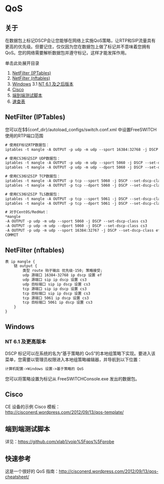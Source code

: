 # QoS 

## 关于

在数据包上标记DSCP会让您能够在网络上实施QoS策略，让RTP和SIP流量具有更高的优先级。但要记住，仅仅因为您在数据包上做了标记并不意味着您拥有QoS。您的网络需要解析数据包并遵守标记，这样才能发挥作用。

单击此处展开目录

1. [NetFilter (IPTables)](#netfilter-iptables)
2. [NetFilter (nftables)](#netfilter-nftables)
3. [Windows](#windows)
   3.1 [NT 6.1 及之后版本](#nt-61-and-later-releases)
4. [Cisco](#cisco)
5. [端到端测试脚本](#end-to-end-test-script)
6. [速查表](#cheat-sheet)

## NetFilter (IPTables)

您可以在$${conf\_dir}/autoload\_configs/switch.conf.xml 中设置FreeSWITCH使用的RTP端口范围

```xml
# 使用EF标记RTP数据包：
iptables -t mangle -A OUTPUT -p udp -m udp --sport 16384:32768 -j DSCP --set-dscp-class ef

# 使用CS3标记SIP UDP数据包：
iptables -t mangle -A OUTPUT -p udp -m udp --sport 5060 -j DSCP --set-dscp-class cs3
iptables -t mangle -A OUTPUT -p udp -m udp --dport 5060 -j DSCP --set-dscp-class cs3

# 使用CS3标记SIP TCP数据包：
iptables -t mangle -A OUTPUT -p tcp --sport 5060 -j DSCP --set-dscp-class cs3
iptables -t mangle -A OUTPUT -p tcp --dport 5060 -j DSCP --set-dscp-class cs3

# 使用CS3标记SIP TLS数据包：
iptables -t mangle -A OUTPUT -p tcp --sport 5061 -j DSCP --set-dscp-class cs3
iptables -t mangle -A OUTPUT -p tcp --dport 5061 -j DSCP --set-dscp-class cs3
```

```xml
# 对于CentOS/RedHat：
*mangle
-A OUTPUT -p udp -m udp --sport 5060 -j DSCP --set-dscp-class cs3
-A OUTPUT -p udp -m udp --dport 5060 -j DSCP --set-dscp-class cs3
-A OUTPUT -p udp -m udp --sport 16384:32767 -j DSCP --set-dscp-class ef
COMMIT
```

## NetFilter (nftables)

```xml
表 ip mangle {
    链 output {
        类型 route 钩子输出 优先级-150; 策略接受;
        udp 源端口 16384-32768 ip dscp 设置 ef
        udp 源端口 sip ip dscp 设置 cs3
        udp 目标端口 sip ip dscp 设置 cs3
        tcp 源端口 sip ip dscp 设置 cs3
        tcp 目标端口 sip ip dscp 设置 cs3
        tcp 源端口 5061 ip dscp 设置 cs3
        tcp 目标端口 5061 ip dscp 设置 cs3
    }
}
```

## Windows

### NT 6.1 及更高版本

DSCP 标记可以在系统的名为“基于策略的 QoS”的本地组策略下实现。要进入该菜单，您需要以管理员权限进入本地组策略编辑器，并导航到以下位置：

```xml
计算机配置->Windows 设置->基于策略的 QoS
```

您可以将策略设置为标记从 FreeSWITCHConsole.exe 发出的数据包。

## Cisco

CE 设备的示例 Cisco 模板：<http://cisconerd.wordpress.com/2012/09/13/qos-template/>

## 端到端测试脚本

详见：<https://github.com/xlab1/voip%5Fqos%5Fprobe>

## 快速参考

这是一个很好的 QoS 指南：<http://cisconerd.wordpress.com/2012/09/13/qos-cheatsheet/>
```
